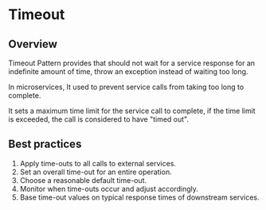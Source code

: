 # Timeout

## Overview

Timeout Pattern provides that should not wait for a service response for an indefinite amount of time, throw an exception instead of waiting too long.

In microservices, It used to prevent service calls from taking too long to complete.

It sets a maximum time limit for the service call to complete, if the time limit is exceeded, the call is considered to have "timed out".


## Best practices

1. Apply time-outs to all calls to external services.
2. Set an overall time-out for an entire operation.
3. Choose a reasonable default time-out.
4. Monitor when time-outs occur and adjust accordingly.
5. Base time-out values on typical response times of downstream services.
